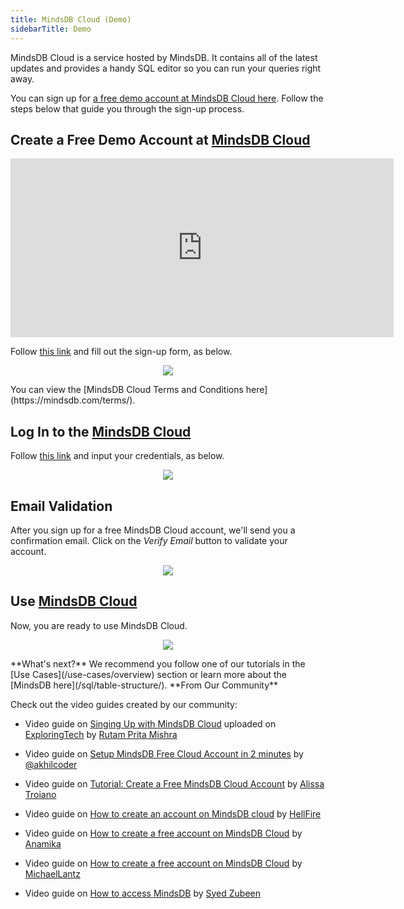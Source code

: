 ```yaml
---
title: MindsDB Cloud (Demo)
sidebarTitle: Demo
---
```


MindsDB Cloud is a service hosted by MindsDB. It contains all of the latest updates and provides a handy SQL editor so you can run your queries right away.

You can sign up for [a free demo account at MindsDB Cloud here](https://cloud.mindsdb.com/register). Follow the steps below that guide you through the sign-up process.

## Create a Free Demo Account at [MindsDB Cloud](https://cloud.mindsdb.com/register)

<iframe
  className="w-full h-96"
  width="613"
  height="286"
  src="https://www.youtube.com/embed/yfM91zgGr3Q"
  title="Connect using Tableau"
  frameBorder="0"
  allow="accelerometer; autoplay; clipboard-write; encrypted-media; gyroscope; picture-in-picture"
  allowFullScreen
></iframe>

Follow [this link](https://cloud.mindsdb.com/register) and fill out the sign-up form, as below.

<p align="center">
  <img src="/assets/cloud/cloud-signup-filledout.png" />
</p>

<Tip>
You can view the [MindsDB Cloud Terms and Conditions here](https://mindsdb.com/terms/).
</Tip>

## Log In to the [MindsDB Cloud](https://cloud.mindsdb.com/login)

Follow [this link](https://cloud.mindsdb.com/login) and input your credentials, as below.

<p align="center">
  <img src="/assets/cloud/login.png" />
</p>

## Email Validation

After you sign up for a free MindsDB Cloud account, we'll send you a confirmation email. Click on the _Verify Email_ button to validate your account.

<p align="center">
  <img src="/assets/cloud/email.png" />
</p>

## Use [MindsDB Cloud](https://cloud.mindsdb.com/login)

Now, you are ready to use MindsDB Cloud.

<p align="center">
  <img src="/assets/cloud/gui.png" />
</p>

<Tip>
**What's next?** We recommend you follow one of our tutorials in the [Use Cases](/use-cases/overview) section or learn more about the [MindsDB here](/sql/table-structure/).
</Tip>

<Tip>
**From Our Community**

Check out the video guides created by our community:

- Video guide on [Singing Up with MindsDB Cloud](https://youtu.be/Y5hZ9GwjsQs) uploaded on
  [ExploringTech](https://www.youtube.com/channel/UCBMdmavh3528_4Yn6WR7p7Q) by
  [Rutam Prita Mishra](https://community.ops.io/rutamhere)

- Video guide on [Setup MindsDB Free Cloud Account in 2 minutes](https://youtu.be/YuwRKZP51xg)
  by [@akhilcoder](https://www.youtube.com/@akhilcoder)

- Video guide on [Tutorial: Create a Free MindsDB Cloud Account](https://youtu.be/yfM91zgGr3Q)
  by [Alissa Troiano](https://github.com/alissatroiano)

- Video guide on [How to create an account on MindsDB cloud](https://youtu.be/qFQ95MoSE94) by
  [HellFire](https://github.com/Artemis6969)

- Video guide on [How to create a free account on MindsDB Cloud](https://youtu.be/ciBtpqrlbhI)
  by [Anamika](https://github.com/noviicee)
  
- Video guide on [How to create a free account on MindsDB Cloud](https://youtu.be/3bGJP6-s8p4)
  by [MichaelLantz](https://github.com/MichaelLantz)

- Video guide on [How to access MindsDB](https://www.youtube.com/watch?v=8F5p_Rwmvgk) by
  [Syed Zubeen](https://github.com/syedzubeen)
</Tip>
